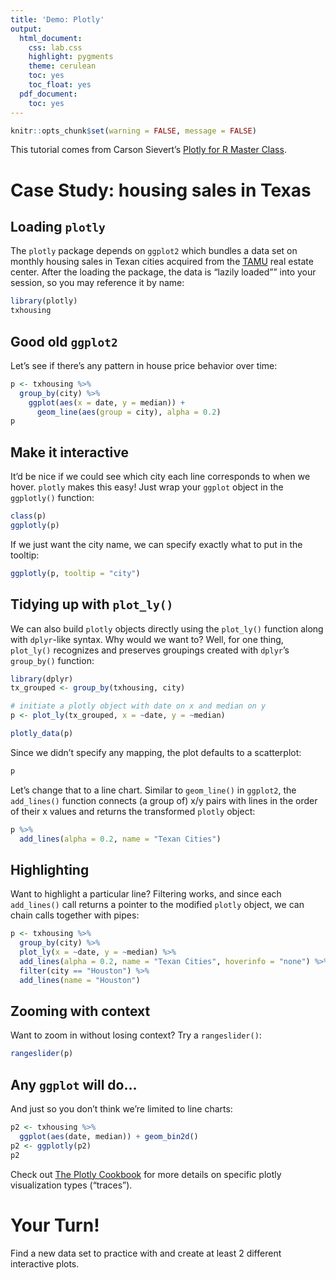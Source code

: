 ```yaml
---
title: 'Demo: Plotly'
output:
  html_document:
    css: lab.css
    highlight: pygments
    theme: cerulean
    toc: yes
    toc_float: yes
  pdf_document:
    toc: yes
---
```


```r
knitr::opts_chunk$set(warning = FALSE, message = FALSE)
```

This tutorial comes from Carson Sievert's [Plotly for R Master Class](https://plotly-book.cpsievert.me/index.html).

# Case Study: housing sales in Texas

## Loading `plotly`
The `plotly` package depends on `ggplot2` which bundles a data set on monthly housing sales in Texan cities acquired from the [TAMU](http://recenter.tamu.edu/) real estate center. After the loading the package, the data is "lazily loaded"" into your session, so you may reference it by name:

```r
library(plotly)
txhousing
```

## Good old `ggplot2`
Let's see if there's any pattern in house price behavior over time:
```r
p <- txhousing %>%
  group_by(city) %>%
    ggplot(aes(x = date, y = median)) +
      geom_line(aes(group = city), alpha = 0.2)
p
```

## Make it interactive
It'd be nice if we could see which city each line corresponds to when we hover. `plotly` makes this easy! Just wrap your `ggplot` object in the  `ggplotly()` function:

```r
class(p)
ggplotly(p)
```

If we just want the city name, we can specify exactly what to put in the tooltip:
```r

ggplotly(p, tooltip = "city")

```

## Tidying up with `plot_ly()`
We can also build `plotly` objects directly using the `plot_ly()` function along with `dplyr`-like syntax. Why would we want to? Well, for one thing, `plot_ly()` recognizes and preserves groupings created with `dplyr`’s `group_by()` function:

```r
library(dplyr)
tx_grouped <- group_by(txhousing, city)

# initiate a plotly object with date on x and median on y
p <- plot_ly(tx_grouped, x = ~date, y = ~median)

plotly_data(p)
```

Since we didn't specify any mapping, the plot defaults to a scatterplot:
```r
p
```

Let's change that to a line chart. Similar to `geom_line()` in `ggplot2`, the `add_lines()` function connects (a group of) x/y pairs with lines in the order of their x values and returns the transformed `plotly` object:

```r
p %>%
  add_lines(alpha = 0.2, name = "Texan Cities")
```

## Highlighting
Want to highlight a particular line? Filtering works, and since each `add_lines()` call returns a pointer to the modified `plotly` object, we can chain calls together with pipes:

```r
p <- txhousing %>%
  group_by(city) %>%
  plot_ly(x = ~date, y = ~median) %>%
  add_lines(alpha = 0.2, name = "Texan Cities", hoverinfo = "none") %>%
  filter(city == "Houston") %>%
  add_lines(name = "Houston")
```

## Zooming with context
Want to zoom in without losing context? Try a `rangeslider()`:

```r
rangeslider(p)
```

## Any `ggplot` will do...
And just so you don't think we're limited to line charts:

```r
p2 <- txhousing %>%
  ggplot(aes(date, median)) + geom_bin2d()
p2 <- ggplotly(p2)
p2
```

Check out [The Plotly Cookbook](https://plotly-book.cpsievert.me/the-plotly-cookbook.html) for more details on specific plotly visualization types ("traces").

# Your Turn!
Find a new data set to practice with and create at least 2 different interactive plots. 